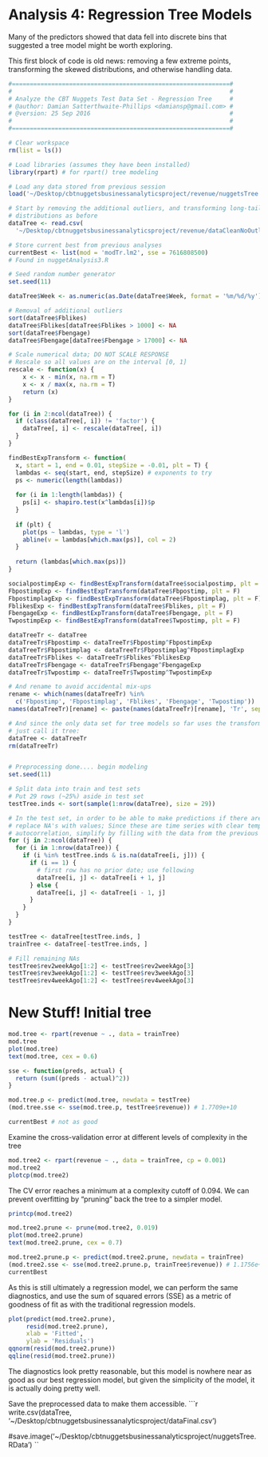Analysis 4: Regression Tree Models
==================================
Many of the predictors showed that data fell into discrete bins that suggested a tree model might be worth exploring.

This first block of code is old news: removing a few extreme points, transforming the skewed distributions, and otherwise handling data.
```r
#=============================================================#
#                                                             #
# Analyze the CBT Nuggets Test Data Set - Regression Tree     #
# @author: Damian Satterthwaite-Phillips <damiansp@gmail.com> #
# @version: 25 Sep 2016                                       #
#                                                             #
#=============================================================#

# Clear workspace
rm(list = ls())

# Load libraries (assumes they have been installed)
library(rpart) # for rpart() tree modeling 

# Load any data stored from previous session
load('~/Desktop/cbtnuggetsbusinessanalyticsproject/revenue/nuggetsTree.RData')

# Start by removing the additional outliers, and transforming long-tailed 
# distributions as before
dataTree <- read.csv(
  '~/Desktop/cbtnuggetsbusinessanalyticsproject/revenue/dataCleanNoOutlier.csv')

# Store current best from previous analyses
currentBest <- list(mod = 'modTr.lm2', sse = 7616808500) 
# Found in nuggetAnalysis3.R

# Seed random number generator
set.seed(11)

dataTree$Week <- as.numeric(as.Date(dataTree$Week, format = '%m/%d/%y'))

# Removal of additional outliers
sort(dataTree$Fblikes)
dataTree$Fblikes[dataTree$Fblikes > 1000] <- NA
sort(dataTree$Fbengage)
dataTree$Fbengage[dataTree$Fbengage > 17000] <- NA

# Scale numerical data; DO NOT SCALE RESPONSE
# Rescale so all values are on the interval [0, 1]
rescale <- function(x) {
	x <- x - min(x, na.rm = T)
	x <- x / max(x, na.rm = T)  
	return (x)
}

for (i in 2:ncol(dataTree)) {
  if (class(dataTree[, i]) != 'factor') {
    dataTree[, i] <- rescale(dataTree[, i])
  }
}

findBestExpTransform <- function(
  x, start = 1, end = 0.01, stepSize = -0.01, plt = T) {
  lambdas <- seq(start, end, stepSize) # exponents to try
  ps <- numeric(length(lambdas))
  
  for (i in 1:length(lambdas)) {
  	ps[i] <- shapiro.test(x^lambdas[i])$p
  }
  
  if (plt) {
    plot(ps ~ lambdas, type = 'l')
    abline(v = lambdas[which.max(ps)], col = 2)
  }
  
  return (lambdas[which.max(ps)])
}

socialpostimpExp <- findBestExpTransform(dataTree$socialpostimp, plt = F)
FbpostimpExp <- findBestExpTransform(dataTree$Fbpostimp, plt = F)
FbpostimplagExp <- findBestExpTransform(dataTree$Fbpostimplag, plt = F)
FblikesExp <- findBestExpTransform(dataTree$Fblikes, plt = F)
FbengageExp <- findBestExpTransform(dataTree$Fbengage, plt = F)
TwpostimpExp <- findBestExpTransform(dataTree$Twpostimp, plt = F)

dataTreeTr <- dataTree
dataTreeTr$Fbpostimp <- dataTreeTr$Fbpostimp^FbpostimpExp
dataTreeTr$Fbpostimplag <- dataTreeTr$Fbpostimplag^FbpostimplagExp
dataTreeTr$Fblikes <- dataTreeTr$Fblikes^FblikesExp
dataTreeTr$Fbengage <- dataTreeTr$Fbengage^FbengageExp
dataTreeTr$Twpostimp <- dataTreeTr$Twpostimp^TwpostimpExp

# And rename to avoid accidental mix-ups
rename <- which(names(dataTreeTr) %in% 
  c('Fbpostimp', 'Fbpostimplag', 'Fblikes', 'Fbengage', 'Twpostimp'))
names(dataTreeTr)[rename] <- paste(names(dataTreeTr)[rename], 'Tr', sep = '')

# And since the only data set for tree models so far uses the transformed data,
# just call it tree:
dataTree <- dataTreeTr
rm(dataTreeTr)


# Preprocessing done.... begin modeling
set.seed(11)

# Split data into train and test sets
# Put 29 rows (~25%) aside in test set
testTree.inds <- sort(sample(1:nrow(dataTree), size = 29))

# In the test set, in order to be able to make predictions if there are NAs,
# replace NA's with values; Since these are time series with clear temporal 
# autocorrelation, simplify by filling with the data from the previous date
for (j in 2:ncol(dataTree)) {
  for (i in 1:nrow(dataTree)) {
  	if (i %in% testTree.inds & is.na(dataTree[i, j])) {
  	  if (i == 1) {
  	  	# first row has no prior date; use following
  	  	dataTree[i, j] <- dataTree[i + 1, j]
  	  } else {
  	    dataTree[i, j] <- dataTree[i - 1, j]
  	  }
  	} 	
  }
}

testTree <- dataTree[testTree.inds, ]
trainTree <- dataTree[-testTree.inds, ]

# Fill remaining NAs
testTree$rev2weekAgo[1:2] <- testTree$rev2weekAgo[3]
testTree$rev3weekAgo[1:2] <- testTree$rev3weekAgo[3]
testTree$rev4weekAgo[1:2] <- testTree$rev4weekAgo[3]
```


# New Stuff!  Initial tree
```r
mod.tree <- rpart(revenue ~ ., data = trainTree)
mod.tree
plot(mod.tree)
text(mod.tree, cex = 0.6)

sse <- function(preds, actual) {
  return (sum((preds - actual)^2))
}

mod.tree.p <- predict(mod.tree, newdata = testTree)
(mod.tree.sse <- sse(mod.tree.p, testTree$revenue)) # 1.7709e+10

currentBest # not as good
```


Examine the cross-validation error at different levels of complexity in the tree
```r
mod.tree2 <- rpart(revenue ~ ., data = trainTree, cp = 0.001)
mod.tree2
plotcp(mod.tree2)
```

The CV error reaches a minimum at a complexity cutoff of 0.094.  We can prevent overfitting by "pruning" back the tree to a simpler model.
```r
printcp(mod.tree2)

mod.tree2.prune <- prune(mod.tree2, 0.019)
plot(mod.tree2.prune)
text(mod.tree2.prune, cex = 0.7)

mod.tree2.prune.p <- predict(mod.tree2.prune, newdata = trainTree)
(mod.tree2.sse <- sse(mod.tree2.prune.p, trainTree$revenue)) # 1.1756e+10
currentBest
```

As this is still ultimately a regression model, we can perform the same diagnostics, and use the sum of squared errors (SSE) as a metric of goodness of fit as with the traditional regression models.
```r
plot(predict(mod.tree2.prune), 
     resid(mod.tree2.prune), 
     xlab = 'Fitted', 
     ylab = 'Residuals')
qqnorm(resid(mod.tree2.prune))
qqline(resid(mod.tree2.prune))
```

The diagnostics look pretty reasonable, but this model is nowhere near as good as our best regression model, but given the simplicity of the model, it is actually doing pretty well.  

Save the preprocessed data to make them accessible.
```r
write.csv(dataTree, 
          '~/Desktop/cbtnuggetsbusinessanalyticsproject/dataFinal.csv')

#save.image('~/Desktop/cbtnuggetsbusinessanalyticsproject/nuggetsTree.RData')
``
